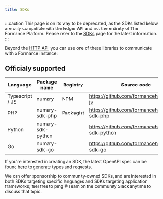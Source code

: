 ```yaml
---
title: SDKs
---
```


:::caution
This page is on its way to be deprecated, as the SDKs listed below are only compatible with the ledger API and not the entirety of The Formance Platform. Please refer to the [SDKs](/v1.10/stack/sdk) page for the latest information.
:::

Beyond the [HTTP API](/v1.10/api), you can use one of these libraries to communicate with a Formance instance:

## Officialy supported

| Language        | Package name      | Registry  | Source code                                 |
|-----------------|-------------------|-----------|---------------------------------------------|
| Typescript / JS | numary            | NPM       | https://github.com/formancehq/numary-js         |
| PHP             | numary-sdk-php    | Packagist | https://github.com/formancehq/numary-sdk-php    |
| Python          | numary-sdk-python |           | https://github.com/formancehq/numary-sdk-python |
| Go              | numary-sdk-go     |           | https://github.com/formancehq/numary-sdk-go     |

If you're interested in creating an SDK, the latest OpenAPI spec can be found [here](https://raw.githubusercontent.com/formancehq/ledger/release/v1.10/pkg/api/controllers/swagger.yaml) to generate types and requests.

We can offer sponsorship to community-owned SDKs, and are interested in both SDKs targeting specific languages and SDKs targeting application frameworks; feel free to ping @Team on the community Slack anytime to discuss that topic.
